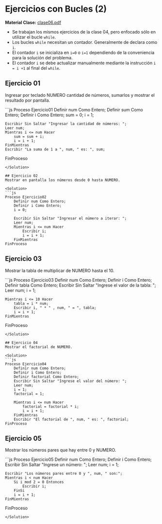 # Ejercicios con Bucles (2)
**Material Clase:** [clase06.pdf](/inacap/ti3v11/docs/clase06.pdf)

- Se trabajan los mismos ejercicios de la clase 04, pero enfocado sólo en utilizar el bucle `while`.
- Los bucles `while` necesitan un contador. Generalmente de declara como `i`.
- El contador `i` se inicializa en `i=0` o `i=1` dependiendo de la conveniencia para la solución del problema. 
- El contador `i` se debe actualizar manualmente mediante la instrucción `i = i +1` al final del `while`.

## Ejercicio 01
Ingresar por teclado NUMERO cantidad de números, sumarlos y mostrar el resultado por pantalla.

<Solution>
```js
Proceso Ejercicio01
    Definir num Como Entero;
    Definir sum Como Entero;
    Definir i Como Entero;
    sum = 0;
    i = 1;

    Escribir Sin Saltar "Ingresar la cantidad de números: ";
    Leer num;
    Mientras i <= num Hacer
        sum = sum + i;
        i = i + 1;
    FinMientras
    Escribir "La suma de 1 a ", num, " es: ", sum;
FinProceso
```
</Solution>

## Ejercicio 02
Mostrar en pantalla los números desde 0 hasta NUMERO.

<Solution>
```js
Proceso Ejercicio02
    Definir num Como Entero;
    Definir i Como Entero;
    i = 0;
    
    Escribir Sin Saltar "Ingresar el número a iterar: ";
    Leer num;
    Mientras i <= num Hacer
    	Escribir i;
    	i = i + 1;
    FinMientras
FinProceso
```
</Solution>

## Ejercicio 03
Mostrar la tabla de multiplicar de NUMERO hasta el 10.

<Solution>
```js
Proceso Ejercicio03
    Definir num Como Entero;
    Definir i Como Entero;
    Definir tabla Como Entero;
    Escribir Sin Saltar "Ingrese el valor de la tabla: ";
    Leer num;
    i = 1;	
    
    Mientras i <= 10 Hacer
        tabla = i * num;
        Escribir i, " * " , num, " = ", tabla;
        i = i + 1;
    FinMientras
FinProceso
```
</Solution>

## Ejercicio 04
Mostrar el factorial de NUMERO.

<Solution>
```js
Proceso Ejercicio04
    Definir num Como Entero;
    Definir i Como Entero;
    Definir factorial Como Entero;
    Escribir Sin Saltar "Ingrese el valor del número: ";
    Leer num;
    i = 1;
    factorial = 1;

    Mientras i <= num Hacer
    	factorial = factorial * i;
    	i = i + 1;
    FinMientras
    Escribir "El factorial de ", num, " es: ", factorial;
FinProceso
```
</Solution>

## Ejercicio 05
Mostrar los números pares que hay entre 0 y NUMERO.

<Solution>
```js
Proceso Ejercicio05
    Definir num Como Entero;
    Definir i Como Entero;
    Escribir Sin Saltar "Ingrese un número: ";
    Leer num;
    i = 1;
	
    Escribir "Los números pares entre 0 y ", num, " son:";
    Mientras i < num Hacer
        Si i mod 2 = 0 Entonces
            Escribir i;
        FinSi
        i = i + 1;
    FinMientras
FinProceso
```
</Solution>